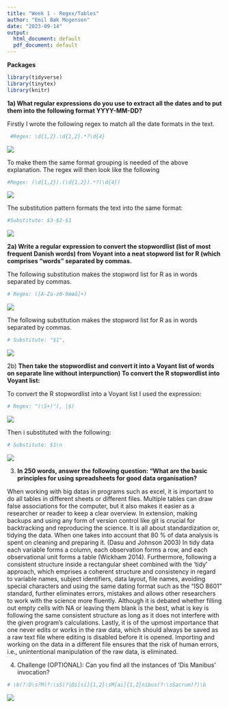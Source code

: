 ---
title: "Week 1 - Regex/Tables"
author: "Emil Bæk Mogensen"
date: "2023-09-14"
output:
  html_document: default
  pdf_document: default
---

**Packages**

```{r}
library(tidyverse)
library(tinytex)
library(knitr)
```

**1a) What regular expressions do you use to extract all the dates and to put them into the following format YYYY-MM-DD?**

Firstly I wrote the following regex to match all the date formats in the text.

```{r}
 #Regex: \d{1,2}.\d{1,2}.*?\d{4}
```

[![](images/juan_ponce_1.PNG)](https://github.com/Emil3103/Digital-Methods/blob/main/Week_01/Screenshots/Juan_Ponce_1.png)

To make them the same format grouping is needed of the above explanation. The regex will then look like the following

```{r}

#Regex: (\d{1,2}).(\d{1,2}).*?(\d{4})
```

[![](images/Juan_Ponce_2.png)](https://github.com/Emil3103/Digital-Methods/blob/main/Week_01/Screenshots/Juan_Ponce_2.png)

The substitution pattern formats the text into the same format:

```{r}
#Substitute: $3-$2-$1 
```

[![](images/Juan_Ponce_3.png)](https://github.com/Emil3103/Digital-Methods/blob/main/Week_01/Screenshots/Juan_Ponce_3.png)

**2a) Write a regular expression to convert the stopwordlist (list of most frequent Danish words) from Voyant into a neat stopword list for R (which comprises "words" separated by commas.**

The following substitution makes the stopword list for R as in words separated by commas.

```{r}
# Regex: ([A-Za-z0-9æøå]+)
```

[![](stopwordlist_r_1.png)](https://github.com/Emil3103/Digital-Methods/blob/main/Week_01/Screenshots/stopwordlist_r_1.png)

The following substitution makes the stopword list for R as in words separated by commas.

```{r}
# Substitute: "$1",
```

[![](stopwordlist_r_2.png)](https://github.com/Emil3103/Digital-Methods/blob/main/Week_01/Screenshots/stopwordlist_r_2.png)

2b) **Then take the stopwordlist and convert it into a Voyant list of words on separate line without interpunction) To convert the R stopwordlist into Voyant list:**

To convert the R stopwordlist into a Voyant list I used the expression:

```{r}
# Regex: "(\S+)"(, |$)

```

[![](images/stopwordlist_voyant_3.PNG)](https://github.com/Emil3103/Digital-Methods/blob/main/Week_01/Screenshots/stopwordlist_voyant_1.png)

Then i substituted with the following:

```{r}
# Substitute: $1\n
```

[![](stopwordlist_voyant_2.png)](https://github.com/Emil3103/Digital-Methods/blob/main/Week_01/Screenshots/stopwordlist_voyant_2.png)

3)  **In 250 words, answer the following question: "What are the basic principles for using spreadsheets for good data organisation?**

When working with big datas in programs such as excel, it is important to do all tables in different sheets or different files. Multiple tables can draw false associations for the computer, but it also makes it easier as a researcher or reader to keep a clear overview. In extension, making backups and using any form of version control like git is crucial for backtracking and reproducing the science. It is all about standardization or, tidying the data. When one takes into account that 80 % of data analysis is spent on cleaning and preparing it. (Dasu and Johnson 2003) In tidy data each variable forms a column, each observation forms a row, and each observational unit forms a table (Wickham 2014). Furthermore, following a consistent structure inside a rectangular sheet combined with the 'tidy' approach, which emprises a coherent structure and consistency in regard to variable names, subject identifiers, data layout, file names, avoiding special characters and using the same dating format such as the "ISO 8601" standard, further eliminates errors, mistakes and allows other researchers to work with the science more fluently. Although it is debated whether filling out empty cells with NA or leaving them blank is the best, what is key is following the same consistent structure as long as it does not interfere with the given program's calculations. Lastly, it is of the upmost importance that one never edits or works in the raw data, which should always be saved as a raw text file where editing is disabled before it is opened. Importing and working on the data in a different file ensures that the risk of human errors, i.e., unintentional manipulation of the raw data, is eliminated.

4)  Challenge (OPTIONAL): Can you find all the instances of 'Dis Manibus' invocation?

```{r}
# \b(?:D\s?M(?:\sS)?|Di[si]{1,2}\sM[ai]{1,2}nibus(?:\sSacrum)?)\b
```

[![](dis_manibus_1.png)](https://github.com/Emil3103/Digital-Methods/blob/main/Week_01/Screenshots/dis_manibus_1.png)

```{}
```
